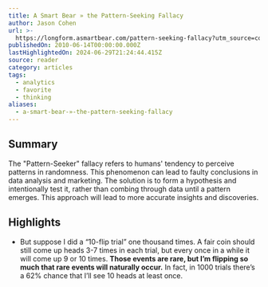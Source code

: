 ```yaml
---
title: A Smart Bear » the Pattern-Seeking Fallacy
author: Jason Cohen
url: >-
  https://longform.asmartbear.com/pattern-seeking-fallacy?utm_source=convertkit&utm_medium=email&utm_campaign=asmartbear_newsletter
publishedOn: 2010-06-14T00:00:00.000Z
lastHighlightedOn: 2024-06-29T21:24:44.415Z
source: reader
category: articles
tags:
  - analytics
  - favorite
  - thinking
aliases:
  - a-smart-bear-»-the-pattern-seeking-fallacy
---
```

## Summary

The "Pattern-Seeker" fallacy refers to humans' tendency to perceive patterns in randomness. This phenomenon can lead to faulty conclusions in data analysis and marketing. The solution is to form a hypothesis and intentionally test it, rather than combing through data until a pattern emerges. This approach will lead to more accurate insights and discoveries.

## Highlights
- But suppose I did a “10-flip trial” one thousand times. A fair coin should still come up heads 3-7 times in each trial, but every once in a while it will come up 9 or 10 times. **Those events are rare, but I’m flipping so much that rare events will naturally occur.** In fact, in 1000 trials there’s a 62% chance that I’ll see 10 heads at least once.
